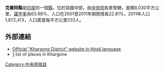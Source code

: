 '''克爾岡縣'''是[[印度|印度]]的一個[[縣|縣]]，位於該國中部，由[[中央邦|中央邦]]負責管轄，面積8,030平方公里，[[識字率|識字率]]為63.98%，人口在2001至2011年期間增長22.81%，2011年人口1,872,413，人口密度每平方公里233人。

==外部連結==
*[http://khargone.nic.in Official "Khargone District" website in Hindi language] {{Wayback|url=http://khargone.nic.in/ |date=20201024142522 }}
*[http://www.onefivenine.com/india/villag/Khargone] {{Wayback|url=http://www.onefivenine.com/india/villag/Khargone |date=20201030104242 }} list of places in Khargone

{{coord|21|49|23|N|75|36|37|E|type:adm3rd_source:kolossus-itwiki|display=title}}

{{印度行政区划小作品}}
[[Category:中央邦辖县|Category:中央邦辖县]]